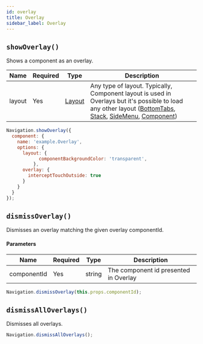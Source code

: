 ```yaml
---
id: overlay
title: Overlay
sidebar_label: Overlay
---
```


## `showOverlay()`
Shows a component as an overlay.

| Name   | Required | Type                | Description                                                                                                                                                                                                         |
| ------ | -------- | ------------------- | ------------------------------------------------------------------------------------------------------------------------------------------------------------------------------------------------------------------- |
| layout | Yes      | [Layout](layout-layout.mdx) | Any type of layout. Typically, Component layout is used in Overlays but it's possible to load any other layout ([BottomTabs](layout-BottomTabs.mdx), [Stack](layout-stack.mdx), [SideMenu](layout-sideMenu.mdx), [Component](layout-component.mdx)) |

```js
Navigation.showOverlay({
  component: {
    name: 'example.Overlay',
    options: {
      layout: {
            componentBackgroundColor: 'transparent',
          },
      overlay: {
        interceptTouchOutside: true
      }
    }
  }
});
```

## `dismissOverlay()`
Dismisses an overlay matching the given overlay componentId.

#### Parameters
| Name        | Required | Type   | Description                           |
| ----------- | -------- | ------ | ------------------------------------- |
| componentId | Yes      | string | The component id presented in Overlay |

```js
Navigation.dismissOverlay(this.props.componentId);
```

## `dismissAllOverlays()`
Dismisses all overlays.

```js
Navigation.dismissAllOverlays();
```
